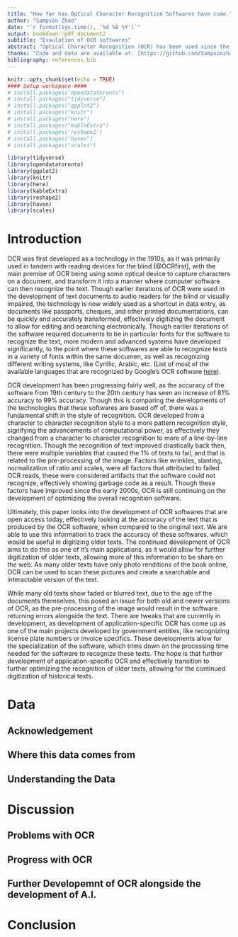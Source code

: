 ```yaml
---
title: "How far has Optical Character Recognition Softwares have come."
author: "Sampson Zhao"
date: "`r format(Sys.time(), '%d %B %Y')`"
output: bookdown::pdf_document2
subtitle: "Evaulation of OCR softwares"
abstract: "Optical Character Recognition (OCR) has been used since the 1930s as a way to recognize standardized text from a photo. This technology has greatly developed throughout the ages, and is now widely used in data entry from printed data, like passports, invoices, etc. Though the earlier versions of OCR required the text to have a set font for recognition, modern iterations of this has developed enough to recognize multiple fonts as well as different writing systems. This project focuses on the accuracy of modern OCR systems, like blank and blank, and will compare the accuracy of the produced text to the originals. (conclusion) Though the softwares ..."
thanks: "Code and data are available at: [https://github.com/Sampsonzhao/OCR-final](https://github.com/Sampsonzhao/OCR-final)."
bibliography: references.bib
---
```


```r
knitr::opts_chunk$set(echo = TRUE)
#### Setup workspace ####
# install.packages("opendatatoronto")
# install.packages("tidyverse")
# install.packages("ggplot2")
# install.packages("knitr")
# install.packages("here")
# install.packages("kableExtra") 
# install.packages('reshape2')
# install.packages("haven")
# install.packages("scales")

library(tidyverse)
library(opendatatoronto)
library(ggplot2)
library(knitr)
library(here)
library(kableExtra)
library(reshape2)
library(haven)
library(scales)
```

\newpage

<!-- ocrfirst https://archive.org/details/historyofocropti0000scha/page/n5/mode/2up -->


# Introduction

OCR was first developed as a technology in the 1910s, as it was primarily used in tandem with reading devices for the blind [@OCRfirst], with the  main premise of OCR being using some optical device to capture characters on a document, and transform it into a manner where computer software can then recognize the text. Though earlier iterations of OCR were used in the development of text documents to audio readers for the blind or visually impaired, the technology is now widely used as a shortcut in data entry, as documents like passports, cheques, and other printed documentations, can be quickly and accurately transformed, effectively digitizing the document to allow for editing and searching electronically. Though earlier iterations of the software required documents to be in particular fonts for the software to recognize the text, more modern and advanced systems have developed significantly, to the point where these softwares are able to recognize texts in a variety of fonts within the same documen, as well as recognizing different writing systems, like Cyrillic, Arabic, etc. (List of most of the available languages that are recognized by Google's OCR software [here](https://support.google.com/drive/answer/176692#zippy=%2Csupported-languages)). 

OCR development has been progressing fairly well, as the accuracy of the software from 19th century to the 20th century has seen an increase of 81% accuracy to 99% accuracy. Though this is comparing the developments of the technologies that these softwares are based off of, there was a fundamental shift in the style of recognition. OCR developed from a character to character recognition style to a more pattern recognition style, signifying the advancements of computational power, as effectively they changed from a character to character recognition to more of a line-by-line recognition. Though the recognition of text improved drastically back then, there were multiple variables that caused the 1% of texts to fail, and that is related to the pre-processing of the image. Factors like wrinkles, slanting, normalization of ratio and scales, were all factors that attributed to failed OCR reads, these were considered artifacts that the software could not recognize, effectively showing garbage code as a result. Though these factors have improved since the early 2000s, OCR is still continuing on the development of optimizing the overall recognition software.

Ultimately, this paper looks into the development of OCR softwares that are open access today, effectively looking at the accuracy of the text that is produced by the OCR software, when compared to the original text. We are able to use this information to track the accuracy of these softwares, which would be useful in digitizing older texts. The continued development of OCR aims to do this as one of it's main applications, as it would allow for further digitization of older texts, allowing more of this information to be share on the web. As many older texts have only photo renditions of the book online, OCR can be used to scan these pictures and create a searchable and interactable version of the text.

While many old texts show faded or blurred text, due to the age of the documents themselves, this posed an issue for both old and newer versions of OCR, as the pre-processing of the image would result in the software returning errors alongside the text. There are tweaks that are currently in development, as development of application-specific OCR has come up as one of the main projects developed by government entities, like recognizing license plate numbers or invoice specifics. These developments allow for the specialization of the software, which trims down on the processing time needed for the software to recognize these texts. The hope is that further development of application-specific OCR and effectively transition to further optimizing the recognition of older texts, allowing for the continued digitization of historical texts. 

# Data

## Acknowledgement

## Where this data comes from

## Understanding the Data

# Discussion

## Problems with OCR

## Progress with OCR

## Further Developemnt of OCR alongside the development of A.I.

# Conclusion